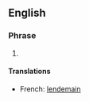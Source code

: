 ==English==

===Phrase===
{{infl|en|phrase}}

# 

====Translations====
{{top}}
* French: [[lendemain]] {{m}}
{{bottom}}